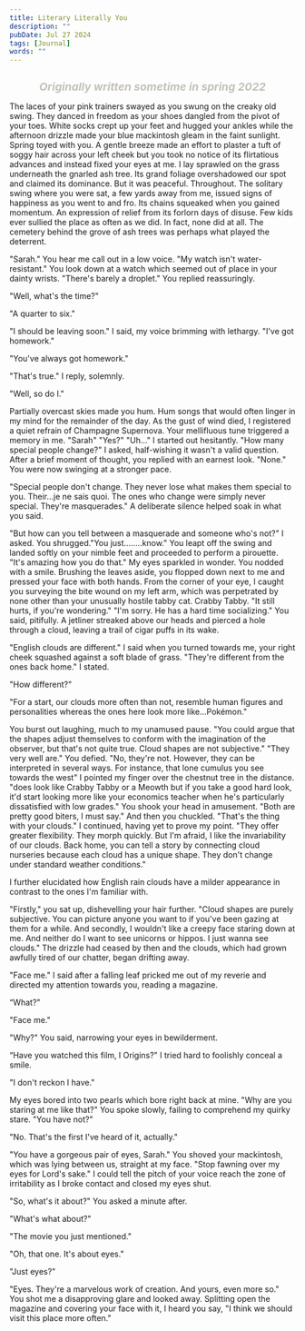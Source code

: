 ---
title: Literary Literally You
description: ""
pubDate: Jul 27 2024
tags: [Journal]
words: ""
---

<h1
  class="message"
  style="font-size: 1.2rem; font-style: italic; text-align: center; color: #c4c1b9"
>
  Originally written sometime in spring 2022
</h1>

The laces of your pink trainers swayed as you swung on the creaky old swing. They danced in freedom as your shoes
dangled from the pivot of your toes. White socks crept up your feet and hugged your ankles while the afternoon
drizzle made your blue mackintosh gleam in the faint sunlight. Spring toyed with you. A gentle breeze made an
effort to plaster a tuft of soggy hair across your left cheek but you took no notice of its flirtatious advances
and instead fixed your eyes at me. I lay sprawled on the grass underneath the gnarled ash tree. Its grand foliage
overshadowed our spot and claimed its dominance. But it was peaceful. Throughout. The solitary swing where you were
sat, a few yards away from me, issued signs of happiness as you went to and fro. Its chains squeaked when you
gained momentum. An expression of relief from its forlorn days of disuse. Few kids ever sullied the place as often
as we did. In fact, none did at all. The cemetery behind the grove of ash trees was perhaps what played the
deterrent.

"Sarah." You hear me call out in a low voice. "My watch isn't water-resistant." You look down at a watch which seemed out of place in your dainty wrists.
"There's barely a droplet." You replied reassuringly.

"Well, what's the time?"

"A quarter to six."

"I should be leaving soon." I said, my voice brimming with lethargy. "I've got homework."

"You've always got homework."

"That's true." I reply, solemnly.

"Well, so do I."

Partially overcast skies made you hum. Hum songs that would often linger in my mind for the remainder of the day.
As the gust of wind died, I registered a quiet refrain of Champagne Supernova. Your mellifluous tune triggered a
memory in me. "Sarah" "Yes?" "Uh..." I started out hesitantly. "How many special people change?" I asked,
half-wishing it wasn't a valid question. After a brief moment of thought, you replied with an earnest look.
"None." You were now swinging at a stronger pace.

"Special people don't change. They never lose what makes them special to you. Their...je ne sais quoi. The ones who change were simply never special. They're masquerades." A
deliberate silence helped soak in what you said.

"But how can you tell between a masquerade and someone who's not?"
I asked. You shrugged."You just........know." You leapt off the swing and landed softly on your nimble feet and
proceeded to perform a pirouette. "It's amazing how you do that." My eyes sparkled in wonder. You nodded with a
smile. Brushing the leaves aside, you flopped down next to me and pressed your face with both hands. From the
corner of your eye, I caught you surveying the bite wound on my left arm, which was perpetrated by none other
than your unusually hostile tabby cat. Crabby Tabby. "It still hurts, if you're wondering." "I'm sorry. He has a
hard time socializing." You said, pitifully. A jetliner streaked above our heads and pierced a hole through a
cloud, leaving a trail of cigar puffs in its wake.

"English clouds are different." I said when you turned towards me, your right cheek squashed against a soft blade
of grass. "They're different from the ones back home." I stated.

"How different?"

"For a start, our clouds more often than not, resemble human figures and personalities whereas the ones here look
more like...Pokémon."

You burst out laughing, much to my unamused pause. "You could argue that the shapes adjust themselves to conform with the imagination of the observer, but that's not quite true. Cloud shapes are not subjective." "They very well are." You defied. "No, they're not. However, they can be interpreted in several ways. For instance, that lone cumulus you see towards the west" I pointed my finger over the chestnut tree in the distance. "does look like Crabby Tabby or a Meowth but if you take a good hard look, it'd start looking more like your economics teacher when he's particularly dissatisfied with low grades." You shook your head in amusement. "Both are pretty good biters, I must say." And then you chuckled. "That's the thing with your clouds." I continued, having yet to prove my point. "They offer greater flexibility. They morph quickly. But I'm afraid, I like the invariability of our clouds. Back home, you can tell a story by connecting cloud nurseries because each cloud has a unique shape. They don't change under standard weather conditions."

I further elucidated how English rain clouds have a milder appearance in contrast to the ones I'm familiar with.

"Firstly," you sat up, dishevelling your hair further. "Cloud shapes are purely subjective. You can picture anyone you want to if you've been gazing at them for a while. And secondly, I wouldn't like a creepy face staring down at me. And neither do I want to see unicorns or hippos. I just wanna see clouds."
The drizzle had ceased by then and the clouds, which had grown awfully tired of our chatter, began drifting away.

"Face me." I said after a falling leaf pricked me out of my reverie and directed my attention towards you, reading a magazine.

“What?"

"Face me."

"Why?" You said, narrowing your eyes in bewilderment.

“Have you watched this film, I Origins?" I tried hard to foolishly conceal a smile.

"I don't reckon I have."

My eyes bored into two pearls which bore right back at mine. "Why are you staring at me like that?" You spoke slowly, failing to comprehend my quirky stare. "You have not?"

"No. That's the first I've heard of it, actually."

"You have a gorgeous pair of eyes, Sarah." You shoved your mackintosh, which was lying between us, straight at my
face. "Stop fawning over my eyes for Lord's sake." I could tell the pitch of your voice reach the zone of irritability as I broke contact and closed my eyes shut.

"So, what's it about?" You asked a minute after.

"What's what about?"

"The movie you just mentioned."

"Oh, that one. It's about eyes."

"Just eyes?"

"Eyes. They're a marvelous work of creation. And yours, even more so." You shot me a disapproving glare and looked away. Splitting open the magazine and covering your face with it, I heard you say, "I think we should visit this place more often."
